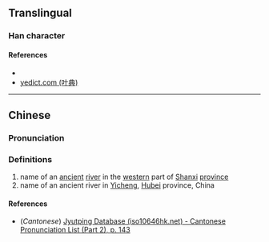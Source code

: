 {{character info/new}}
==Translingual==

===Han character===
{{Han char|rn=85|rad=水|as=11|sn=14|four=31127|canj=EMYF|ids=⿰氵焉}}

====References====
* {{Han ref|kx=0647.150|dkj=18180|dj=1057.140|hdz=31713.010|uh=6F39|ud=28473|bh=E2B1|bd=58033}}
* [http://yedict.com/htm/6F/6F39.htm yedict.com (叶典)]

----

==Chinese==
{{zh-forms}}

===Pronunciation===
{{zh-pron
|m=yān
|c=jin4
|mc=y
|oc=y
|ma=
|cat=pn
}}

===Definitions===
{{zh-hanzi}}

# name of an [[ancient]] [[river]] in the [[western]] part of [[Shanxi]] [[province]]
# name of an ancient river in [[w:Yicheng, Hubei|Yicheng]], [[Hubei]] province, China

====References====
* (''Cantonese'') [http://www.iso10646hk.net/jp/document/download.jsp Jyutping Database (iso10646hk.net) - Cantonese Pronunciation List (Part 2), p. 143]